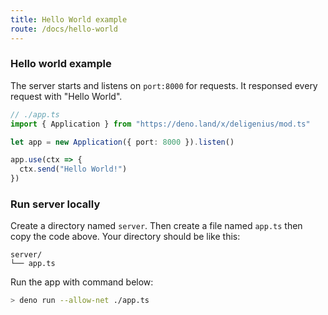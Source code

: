 ```yaml
---
title: Hello World example
route: /docs/hello-world
---
```


### Hello world example

The server starts and listens on `port:8000` for requests.
It responsed every request with "Hello World".

```ts
// ./app.ts
import { Application } from "https://deno.land/x/deligenius/mod.ts"

let app = new Application({ port: 8000 }).listen()

app.use(ctx => {
  ctx.send("Hello World!")
})
```


### Run server locally

Create a directory named `server`. Then create a file named
`app.ts` then copy the code above. Your directory should be like this:

```
server/
└── app.ts
```

Run the app with command below:

```bash
> deno run --allow-net ./app.ts
```

